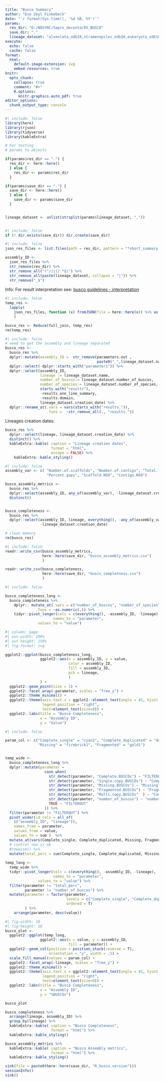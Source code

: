 ---
title: "Busco Summary"
author: "Eve Zeyl Fiskebeck"
date: "`r format(Sys.time(), '%d %B, %Y')`"
params:
  res_dir: "D:/NOSYNC/Sapro_deconta/05_BUSCO"
  save_dir: "."
  lineage_dataset: "alveolata_odb10,stramenopiles_odb10,eukaryota_odb10"
execute: 
  echo: false
  cache: false
format: 
  html:
    default-image-extension: svg
    embed-resources: true
knitr:
  opts_chunk: 
    collapse: true
    comment: "#>" 
    R.options:
      knitr.graphics.auto_pdf: true
editor_options: 
  chunk_output_type: console
---


```{r, setup}
#| include: false
library(here)
library(rjson)
library(tidyverse)
library(kableExtra)
```

```{r, params to object}
# For testing 
# params to objects

if(params$res_dir == ".") {
  res_dir <- here::here()
  } else {
    res_dir <- params$res_dir
  }

if(params$save_dir == ".") {
  save_dir <- here::here()
  } else {
    save_dir <- params$save_dir
  }


lineage_dataset <- unlist(strsplit(params$lineage_dataset, ","))
  
```

```{r, creating savedir if not exit}
#| include: false 
if (! dir.exists(save_dir)) dir.create(save_dir)

```

```{r,  wrangling 1}
#| include: false
json_res_files <- list.files(path = res_dir, pattern = "*short_summary.*.json" , full.names = TRUE, recursive = TRUE)

assembly_ID <-   
  json_res_files %>%
  str_remove(res_dir) %>%
  str_remove_all("(^/)|(/.*$)") %>%
  str_remove_all(paste(lineage_dataset, collapse = "|")) %>%
  str_remove("_$") 

```

Info: For result interpretation see: [busco guidelines - interpretation](https://busco.ezlab.org/busco_userguide.html#interpreting-the-results)

<!-- merging all results into one table and saving --> 
```{r, wrangling 2}
#| include: false
temp_res <- 
  lapply(
    json_res_files, function (x) fromJSON(file = here::here(x)) %>% as.data.frame()
    )  

busco_res <- Reduce(full_join, temp_res) 
rm(temp_res)
```

<!-- reducing table for visualization of what is important--> 
```{r, wrangling 3}
#| include: false
# need to get the assembly and lineage separated 
busco_res <- 
  busco_res %>%
  dplyr::mutate(assembly_ID =  str_remove(parameters.out ,
                                          paste0("_",lineage_dataset.name))) %>%
  dplyr::select(-dplyr::starts_with("parameters")) %>%
  dplyr::select(assembly_ID, 
                lineage := lineage_dataset.name, 
                number_of_buscos:= lineage_dataset.number_of_buscos,
                number_of_species:= lineage_dataset.number_of_species,
                starts_with("results"),
                -results.one_line_summary, 
                -results.domain, 
                lineage_dataset.creation_date) %>%
  dplyr::rename_at(.vars = vars(starts_with("results.")),
                   .funs =  ~str_remove_all(., "results.")) 
```



Lineages creation dates: 
<!-- report lineage creation dates --> 
```{r, lineages creation dates}
busco_res %>%
  dplyr::select(lineage, lineage_dataset.creation_date) %>%
  distinct() %>%
  kableExtra::kable( caption = "Lineage creation dates",
                     format = "html",
                     escape = FALSE) %>%
    kableExtra::kable_styling()

```




<!--separating assembly metrics from completness - for easier usage - deduplicate per assembly also--> 

```{r, split info}
#| include: false
assembly_var <- c( "Number.of.scaffolds", "Number.of.contigs", "Total.length", 
                   "Percent.gaps", "Scaffold.N50", "Contigs.N50")

busco_assembly_metrics <- 
  busco_res %>%
  dplyr::select(assembly_ID, any_of(assembly_var), -lineage_dataset.creation_date) %>%
  distinct()


busco_completeness <- 
  busco_res %>%
  dplyr::select(assembly_ID, lineage, everything(), -any_of(assembly_var), 
                -lineage_dataset.creation_date) 

# clean memory
rm(busco_res)
```


<!-- saving the tables - some people prefer -->

```{r, save results}
#| include: false
readr::write_csv(busco_assembly_metrics, 
                 here::here(save_dir, "busco_assembly_metrics.csv")
                 )

readr::write_csv(busco_completeness, 
                 here::here(save_dir, "busco_completness.csv")
                 )
```

<!-- plotting the results for report and comparison -->

```{r, to long format}
#| include: false

busco_completeness_long <- 
  busco_completeness %>%
    dplyr:: mutate_at(.vars = c("number_of_buscos", "number_of_species"),
              .funs = ~as.numeric(.)) %>%
    tidyr::pivot_longer(cols = c(everything(), -assembly_ID, -lineage),
                      names_to = "parameter",
               values_to = "value")

```


```{r, plot per param}
#| column: page
#| out-width: 100%
#| out-height: 150%
#| fig-format: svg

ggplot2::ggplot(busco_completeness_long, 
                ggplot2::aes(x = assembly_ID, y = value, 
                             color = assembly_ID,
                             fill = assembly_ID,
                             pch = lineage, 
                             )
                ) +
  ggplot2::geom_point(size = 1) +
  ggplot2::facet_wrap(~parameter, scales = "free_y") +
  ggplot2::theme_minimal() +
  ggplot2::theme(axis.text.x = ggplot2::element_text(angle = 45, hjust = 1),
                 legend.position = "right", 
                 text=element_text(size=8)) +
  ggplot2::labs(title = "Busco Completeness",
                x = "Assembly ID",
                y = "Value") 

```


```{r, reproduction busco data}
#| include: false

param_col <- c("Complete_single" = "cyan1", "Complete_duplicated" = "deepskyblue3", 
               "Missing" = "firebrick1", "Fragmented" = "gold1")


temp_wide <- 
  busco_completeness_long %>%
  dplyr::mutate(parameter = 
                  case_when(
                    str_detect(parameter, "Complete.BUSCOs") ~ "FILTEROUT",
                    str_detect(parameter, "Single.copy.BUSCOs") ~ "Complete_single",
                    str_detect(parameter, "Missing.BUSCOs") ~ "Missing",
                    str_detect(parameter, "Fragmented.BUSCOs") ~ "Fragmented",
                    str_detect(parameter, "Multi.copy.BUSCOs"  ) ~ "Complete_duplicated",
                    str_detect(parameter, "number_of_buscos") ~ "number_of_buscos",
                    TRUE ~ "FILTEROUT"
                  )) %>%
  filter(parameter != "FILTEROUT") %>%
  pivot_wider(id_cols = all_of(
    c("assembly_ID", "lineage")),
    names_from = parameter, 
    values_from = value, 
    values_fn = sum )  %>%
  mutate_at(vars(Complete_single, Complete_duplicated, Missing, Fragmented), ~ . / number_of_buscos * 100) %>%
  # control now is ok 
  #rowwise() %>%
  mutate(total_perc = sum(Complete_single, Complete_duplicated, Missing, Fragmented)) 
  
temp_long <- 
  temp_wide %>%
  tidyr::pivot_longer(cols = c(everything(), -assembly_ID, -lineage),
                      names_to = "parameter",
               values_to = "value") %>%
  filter(parameter != "total_perc", 
         parameter != "number_of_buscos") %>%
  mutate(parameter = factor(parameter, 
                            levels = c("Complete_single", "Complete_duplicated", "Fragmented", "Missing"),
                            ordered = T)
         ) %>%
    arrange(parameter, desc(value))
```


```{r, reproduction busco plot}
#| fig-width: 10
#| fig-height: 10
busco_plot <- 
  ggplot2::ggplot(temp_long,
                ggplot2::aes(x = value, y = assembly_ID, 
                             fill = parameter)) +
  ggplot2::geom_col(position = position_stack(reverse = T),
                    orientation = "y", width = .5) + 
  scale_fill_manual(values = param_col) +
  ggplot2::facet_wrap(~lineage, scales = "free_y") +
  ggplot2::theme_minimal() +
  ggplot2::theme(axis.text.x = ggplot2::element_text(angle = 45, hjust = 1),
                 legend.position = "right", 
                 text=element_text(size=8)) +
  ggplot2::labs(title = "Busco Completeness",
                x = "Assembly ID",
                y = "%BUSCOs") 

busco_plot
```

<!-- saving the plot 

```{r,  saving busco plot}
ggsave(here::here(save_dir, "busco_plot.svg"), 
       plot = busco_plot, 
       width = 30, height = 30,
       units = "cm",
       device = "svg")
```
-->

```{r, tables incl}
busco_completeness %>%
  arrange(lineage, assembly_ID) %>%
  group_by(lineage) %>%
  kableExtra::kable( caption = "Busco Completeness",
                     format = "html") %>%
  kableExtra::kable_styling()
```




```{r,table metrics}
busco_assembly_metrics %>%
  kableExtra::kable( caption = "Busco Assembly metrics",
                     format = "html") %>%
  kableExtra::kable_styling()
```

<!-- SESSION INFO --> 

```{r}
sink(file = paste0(here::here(save_dir, "R_busco.version")))
sessionInfo()
sink()
```

